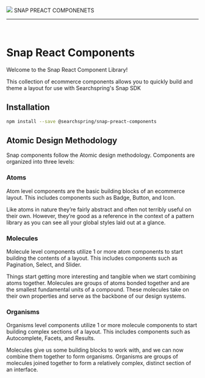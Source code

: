
<Meta title="Doumentation/About" />

<style>{`
	.header {
		display: flex;
		align-items: center;
	}

	.header .subtitle {
		text-transform: uppercase;
		color: #00cee1;
	}

	.header img {
			width: 300px;
			margin-right: 20px;
		}
`}</style>

<div class="header">
	<img src={searchspringLogo} />
	<span class="subtitle">SNAP PREACT COMPONENETS</span>
</div>

---

<br/>

# Snap React Components
Welcome to the Snap React Component Library! 

This collection of ecommerce components allows you to quickly build and theme a layout for use with Searchspring's Snap SDK


## Installation

```sh
npm install --save @searchspring/snap-preact-components
```

## Atomic Design Methodology
Snap components follow the Atomic design methodology. Components are organized into three levels:

### Atoms
Atom level components are the basic building blocks of an ecommerce layout. This includes components such as Badge, Button, and Icon.

Like atoms in nature they’re fairly abstract and often not terribly useful on their own. However, they’re good as a reference in the context of a pattern library as you can see all your global styles laid out at a glance.

### Molecules
Molecule level components utilize 1 or more atom components to start building the contents of a layout. This includes components such as Pagination, Select, and Slider.

Things start getting more interesting and tangible when we start combining atoms together. Molecules are groups of atoms bonded together and are the smallest fundamental units of a compound. These molecules take on their own properties and serve as the backbone of our design systems.

### Organisms
Organisms level components utilize 1 or more molecule components to start building complex sections of a layout. This includes components such as Autocomplete, Facets, and Results.

Molecules give us some building blocks to work with, and we can now combine them together to form organisms. Organisms are groups of molecules joined together to form a relatively complex, distinct section of an interface.

